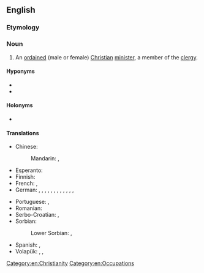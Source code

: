==English==

===Etymology===
{{compound|en|clergy|person}}

===Noun===
{{en-noun|s|clergypeople}}

# An [[ordained]] (male or female) [[Christian]] [[minister]], a member of the [[clergy]].

====Hyponyms====
* {{l|en|clergyman}}
* {{l|en|clergywoman}}

====Holonyms====
* {{l|en|clergy}}

====Translations====
{{trans-top|ordained (male or female) Christian minister, male or female member of the clergy}}
* Chinese:
*: Mandarin: {{t+|cmn|牧師|sc=Hani}}, {{t+|cmn|牧师|tr=mùshī|sc=Hani}}
* Esperanto: {{t|eo|pastro}}
* Finnish: {{t+|fi|pappi}}
* French: {{t+|fr|prêtre|m}}, {{t+|fr|prêtresse|f}}
* German: {{t+|de|Pfarrer|m}}, {{t+|de|Pfarrerin|f}}, {{t+|de|Pastor|m}}, {{t+|de|Pastorin|f}}, {{t+|de|Kleriker|m}}, {{t|de|Klerikerin|f}}, {{t+|de|Geistlicher|m}}, {{t+|de|Geistliche|f}}, {{t+|de|Seelsorger|m}}, {{t+|de|Seelsorgerin|f}}, {{t|de|Seelenhirt|m}}, {{t+|de|Seelenhirte|m}}, {{t|de|Seelenhirtin|f}}
{{trans-mid}}
* Portuguese: {{t+|pt|clérigo|m}}, {{t|pt|clériga|f}}
* Romanian: {{t+|ro|față bisericească|f}}
* Serbo-Croatian: {{t+|sh|duhovnik|m}}, {{t+|sh|duhovnica|f}}
* Sorbian:
*: Lower Sorbian: {{t|dsb|faraŕ|m}}, {{t|dsb|fararka|f}}
* Spanish: {{t+|es|clérigo|m}}, {{t|es|clériga|f}}
* Volapük: {{t+|vo|kultan}}, {{t+|vo|pädan}} {{qualifier|Catholic}}, {{t+|vo|pastan}} {{qualifier|Evangelical, Protestant}}
{{trans-bottom}}

[[Category:en:Christianity]]
[[Category:en:Occupations]]